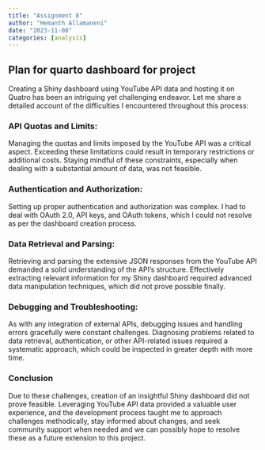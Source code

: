 ```yaml
---
title: "Assignment 8"
author: "Hemanth Allamaneni"
date: "2023-11-08"
categories: [analysis]
---
```


## Plan for quarto dashboard for project

Creating a Shiny dashboard using YouTube API data and hosting it on Quatro has been an intriguing yet challenging endeavor. Let me share a detailed account of the difficulties I encountered throughout this process:

###  **API Quotas and Limits:**

Managing the quotas and limits imposed by the YouTube API was a critical aspect. Exceeding these limitations could result in temporary restrictions or additional costs. Staying mindful of these constraints, especially when dealing with a substantial amount of data, was not feasible.

### **Authentication and Authorization:**

Setting up proper authentication and authorization was complex. I had to deal with OAuth 2.0, API keys, and OAuth tokens, which I could not resolve as per the dashboard creation process.

###  **Data Retrieval and Parsing:**

Retrieving and parsing the extensive JSON responses from the YouTube API demanded a solid understanding of the API's structure. Effectively extracting relevant information for my Shiny dashboard required advanced data manipulation techniques, which did not prove possible finally.

### **Debugging and Troubleshooting:**

As with any integration of external APIs, debugging issues and handling errors gracefully were constant challenges. Diagnosing problems related to data retrieval, authentication, or other API-related issues required a systematic approach, which could be inspected in greater depth with more time.

### Conclusion

Due to these challenges, creation of an insightful Shiny dashboard did not prove feasible. Leveraging YouTube API data provided a valuable user experience, and the development process taught me to approach challenges methodically, stay informed about changes, and seek community support when needed and we can possibly hope to resolve these as a future extension to this project.
